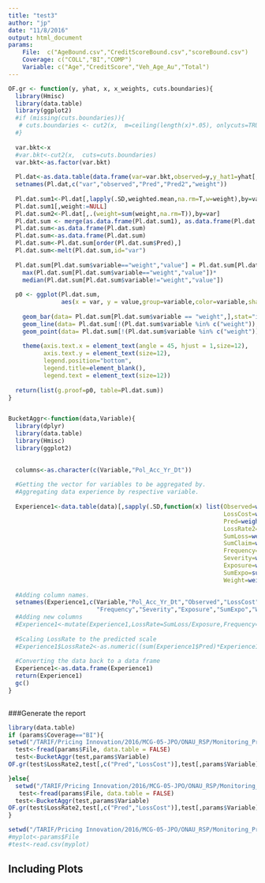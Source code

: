 ```yaml
---
title: "test3"
author: "jp"
date: "11/8/2016"
output: html_document
params:
    File:  c("AgeBound.csv","CreditScoreBound.csv","scoreBound.csv")
    Coverage: c("COLL","BI","COMP")
    Variable: c("Age","CreditScore","Veh_Age_Au","Total")
---
```



```r

OF.gr <- function(y, yhat, x, x_weights, cuts.boundaries){
  library(Hmisc)
  library(data.table)
  library(ggplot2)
  #if (missing(cuts.boundaries)){
   # cuts.boundaries <- cut2(x,  m=ceiling(length(x)*.05), onlycuts=TRUE)
  #}
  
  var.bkt<-x
  #var.bkt<-cut2(x,  cuts=cuts.boundaries)
  var.bkt<-as.factor(var.bkt)
  
  Pl.dat<-as.data.table(data.frame(var=var.bkt,observed=y,y_hat1=yhat[,1],y_hat2=yhat[,2],weight=x_weights))
  setnames(Pl.dat,c("var","observed","Pred","Pred2","weight"))
  
  Pl.dat.sum1<-Pl.dat[,lapply(.SD,weighted.mean,na.rm=T,w=weight),by=var,.SDcols=c("observed","Pred","Pred2","weight")]
  Pl.dat.sum1[,weight:=NULL]
  Pl.dat.sum2<-Pl.dat[,.(weight=sum(weight,na.rm=T)),by=var]
  Pl.dat.sum <- merge(as.data.frame(Pl.dat.sum1), as.data.frame(Pl.dat.sum2), by = "var")
  Pl.dat.sum<-as.data.frame(Pl.dat.sum)
  Pl.dat.sum<-as.data.frame(Pl.dat.sum)
  Pl.dat.sum<-Pl.dat.sum[order(Pl.dat.sum$Pred),]
  Pl.dat.sum<-melt(Pl.dat.sum,id="var")
  
  Pl.dat.sum[Pl.dat.sum$variable=="weight","value"] = Pl.dat.sum[Pl.dat.sum$variable=="weight","value"]/
    max(Pl.dat.sum[Pl.dat.sum$variable=="weight","value"])*
    median(Pl.dat.sum[Pl.dat.sum$variable!="weight","value"])
  
  p0 <- ggplot(Pl.dat.sum, 
               aes(x = var, y = value,group=variable,color=variable,shape=variable)) +
    
    geom_bar(data= Pl.dat.sum[Pl.dat.sum$variable == "weight",],stat="identity",alpha=.75,fill="gold2",colour=NA,show.legend=FALSE)+
    geom_line(data= Pl.dat.sum[!(Pl.dat.sum$variable %in% c("weight")),], size=1) + 
    geom_point(data= Pl.dat.sum[!(Pl.dat.sum$variable %in% c("weight")),], aes(shape=variable,size=.1))  +
    
    theme(axis.text.x = element_text(angle = 45, hjust = 1,size=12),
          axis.text.y = element_text(size=12),
          legend.position="bottom",
          legend.title=element_blank(),
          legend.text = element_text(size=12))
  
  return(list(g.proof=p0, table=Pl.dat.sum))
}


BucketAggr<-function(data,Variable){
  library(dplyr)
  library(data.table)
  library(Hmisc)
  library(ggplot2)

  
  columns<-as.character(c(Variable,"Pol_Acc_Yr_Dt"))
  
  #Getting the vector for variables to be aggregated by.
  #Aggregating data experience by respective variable.
  
  Experience1<-data.table(data)[,sapply(.SD,function(x) list(Observed=weighted.mean(Observed,w=Exposure),
                                                             LossCost=weighted.mean(LossCost,w=Exposure),
                                                             Pred=weighted.mean(Pred,w=Exposure),
                                                             LossRate2=weighted.mean(LossRate2,w=Exposure),
                                                             SumLoss=weighted.mean(SumLoss,w=Exposure),
                                                             SumClaim=weighted.mean(SumClaim,w=Exposure),
                                                             Frequency=weighted.mean(Frequency,w=Exposure),
                                                             Severity=weighted.mean(Severity,w=Exposure),
                                                             Exposure=weighted.mean(Exposure,w=Exposure),
                                                             SumExpo=sum(Exposure),
                                                             Weight=weighted.mean(Weight,w=Exposure)))[1:11],by=columns]
  
  #Adding column names.
  setnames(Experience1,c(Variable,"Pol_Acc_Yr_Dt","Observed","LossCost","Pred","LossRate2","SumLoss","SumClaim",
                         "Frequency","Severity","Exposure","SumExpo","Weight"))
  #Adding new columns
  #Experience1<-mutate(Experience1,LossRate=SumLoss/Exposure,Frequency=SumClaim/Exposure,Severity=SumLoss/SumClaim)
  
  #Scaling LossRate to the predicted scale
  #Experience1$LossRate2<-as.numeric((sum(Experience1$Pred)*Experience1$LossRate)/sum(Experience1$LossRate))
  
  #Converting the data back to a data frame
  Experience1<-as.data.frame(Experience1)
  return(Experience1)
  gc()
}
  
```


###Generate the report
```r
library(data.table)
if (params$Coverage=="BI"){
setwd("/TARIF/Pricing Innovation/2016/MCG-05-JPO/ONAU_RSP/Monitoring_Project/Saved_Data/BI")
  test<-fread(params$File, data.table = FALSE)
  test<-BucketAggr(test,params$Variable)
OF.gr(test$LossRate2,test[,c("Pred","LossCost")],test[,params$Variable],test$Exposure)

}else{
  setwd("/TARIF/Pricing Innovation/2016/MCG-05-JPO/ONAU_RSP/Monitoring_Project/Saved_Data/COLL")
   test<-fread(params$File, data.table = FALSE)
  test<-BucketAggr(test,params$Variable)
OF.gr(test$LossRate2,test[,c("Pred","LossCost")],test[,params$Variable],test$Exposure)
}

setwd("/TARIF/Pricing Innovation/2016/MCG-05-JPO/ONAU_RSP/Monitoring_Project/Saved_Data")
#myplot<-params$File
#test<-read.csv(myplot)


```

## Including Plots

